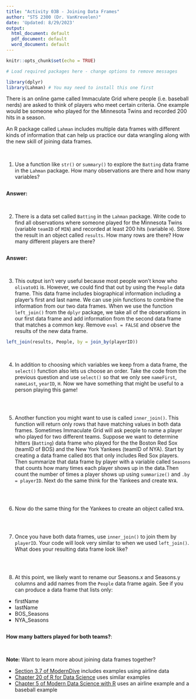 ```yaml
---
title: "Activity 03B - Joining Data Frames"
author: "STS 2300 (Dr. VanKrevelen)"
date: 'Updated: 8/29/2023'
output:
  html_document: default
  pdf_document: default
  word_document: default
---
```


```r
knitr::opts_chunk$set(echo = TRUE)
```

```r
# Load required packages here - change options to remove messages

library(dplyr)
library(Lahman) # You may need to install this one first
```

There is an online game called Immaculate Grid where people (i.e. baseball nerds) are asked to think of players who meet certain criteria. One example would be someone who played for the Minnesota Twins and recorded 200 hits in a season.

An R package called `Lahman` includes multiple data frames with different kinds of information that can help us practice our data wrangling along with the new skill of joining data frames.


<br>


1. Use a function like `str()` or `summary()` to explore the `Batting` data frame in the `Lahman` package. How many observations are there and how many variables?

```r

```

**Answer:**

<br>


2. There is a data set called `Batting` in the `Lahman` package. Write code to find all observations where someone played for the Minnesota Twins (variable `teamID` of `MIN`) and recorded at least 200 hits (variable `H`). Store the result in an object called `results`. How many rows are there? How many different players are there?

```r

```

**Answer:**

<br>


3. This output isn't very useful because most people won't know who `olivato01` is. However, we could find that out by using the `People` data frame. This data frame includes biographical information including a player's first and last name. We can use join functions to combine the information from our two data frames. When we use the function `left_join()` from the `dplyr` package, we take all of the observations in our first data frame and add information from the second data frame that matches a common key. Remove `eval = FALSE` and observe the results of the new data frame.

```r
left_join(results, People, by = join_by(playerID))
```

<br>


4. In addition to choosing which variables we keep from a data frame, the `select()` function also lets us choose an order. Take the code from the previous question and use `select()` so that we only see `nameFirst`, `nameLast`, `yearID`, `H`. Now we have something that might be useful to a person playing this game!

```r

```

<br>


5. Another function you might want to use is called `inner_join()`. This function will return only rows that have matching values in both data frames. Sometimes Immaculate Grid will ask people to name a player who played for two different teams. Suppose we want to determine hitters (`Batting`) data frame who played for the the Boston Red Sox (teamID of BOS) and the New York Yankees (teamID of NYA). Start by creating a data frame called `BOS` that only includes Red Sox players. Then summarize that data frame by player with a variable called `Seasons` that counts how many times each player shows up in the data.Then count the number of times a player shows up using `summarize()` and `.by = playerID`. Next do the same think for the Yankees and create `NYA`.

```r

```

<br>


6. Now do the same thing for the Yankees to create an object called `NYA`.

```r

```

<br>


7. Once you have both data frames, use `inner_join()` to join them by `playerID`. Your code will look very similar to when we used `left_join()`. What does your resulting data frame look like?

```r

```

<br>


8. At this point, we likely want to rename our Seasons.x and Seasons.y columns and add names  from the `People` data frame again. See if you can produce a data frame that lists only:

  - firstName
  - lastName
  - BOS_Seasons
  - NYA_Seasons
  
```r

```

**How many batters played for both teams?**:


<br>


**Note:** Want to learn more about joining data frames together?

  - [Section 3.7 of ModernDive](https://moderndive.com/3-wrangling.html#joins) includes examples using airline data
  - [Chapter 20 of R for Data Science](https://r4ds.hadley.nz/joins) uses similar examples
  - [Chapter 5 of Modern Data Science with R](https://mdsr-book.github.io/mdsr3e/05-joins.html) uses an airline example and a baseball example